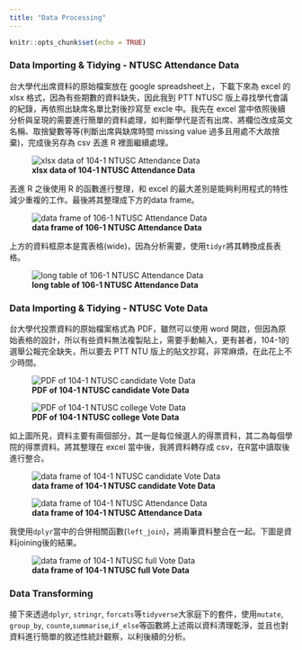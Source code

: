 ```yaml
---
title: "Data Processing"
---
```


```r
knitr::opts_chunk$set(echo = TRUE)
```

### **Data Importing & Tidying - NTUSC Attendance Data**

台大學代出席資料的原始檔案放在 google spreadsheet上，下載下來為 excel 的 xlsx 格式，因為有些期數的資料缺失，因此我到 PTT NTUSC 版上尋找學代會議的紀錄，再依照出缺席名單比對後抄寫至 excle 中。我先在 excel 當中依照後續分析與呈現的需要進行簡單的資料處理，如判斷學代是否有出席、將欄位改成英文名稱、取捨變數等等(判斷出席與缺席時間 missing value 過多且用處不大故捨棄)，完成後另存為 csv 丟進 R 裡面繼續處理。

![**xlsx data of 104-1 NTUSC Attendance Data**](data_import_xlsx.png) 

丟進 R 之後使用 R 的函數進行整理，和 excel 的最大差別是能夠利用程式的特性減少重複的工作。最後將其整理成下方的data frame。 

![**data frame of 106-1 NTUSC Attendance Data**](data_import_R.png) 

上方的資料框原本是寬表格(wide)，因為分析需要，使用`tidyr`將其轉換成長表格。

![**long table of 106-1 NTUSC Attendance Data**](data_tidy_R.png)

### **Data Importing & Tidying - NTUSC Vote Data**

台大學代投票資料的原始檔案格式為 PDF，雖然可以使用 word 開啟，但因為原始表格的設計，所以有些資料無法複製貼上，需要手動輸入，更有甚者，104-1的選舉公報完全缺失，所以要去 PTT NTU 版上的貼文抄寫，非常麻煩，在此花上不少時間。

![**PDF of 104-1 NTUSC candidate Vote Data**](data_import_PDF01.png) 

![**PDF of 104-1 NTUSC college Vote Data**](data_import_PDF02.png) 

如上圖所見，資料主要有兩個部分，其一是每位候選人的得票資料，其二為每個學院的得票資料。將其整理在 excel 當中後，我將資料轉存成 csv，在R當中讀取後進行整合。

![**data frame of 104-1 NTUSC candidate Vote Data**](data_import_R02.png) 

![**data frame of 104-1 NTUSC Attendance Data**](data_import_R03.png) 

我使用`dplyr`當中的合併相關函數(`left_join`)，將兩筆資料整合在一起。下圖是資料joining後的結果。

![**data frame of 104-1 NTUSC full Vote Data**](data_tidy_R02.png)

### **Data Transforming**

接下來透過`dplyr`, `stringr`, `forcats`等`tidyverse`大家庭下的套件，使用`mutate`, `group_by`, `counte`,`summarise`,`if_else`等函數將上述兩以資料清理乾淨，並且也對資料進行簡單的敘述性統計觀察，以利後續的分析。
